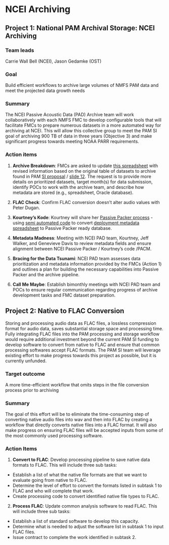 # NCEI Archiving

## Project 1: National PAM Archival Storage: NCEI Archiving

### Team leads
Carrie Wall Bell (NCEI), Jason Gedamke (OST)

### Goal
Build efficient workflows to archive large volumes of NMFS PAM data and meet the projected data growth needs

### Summary
The NCEI Passive Acoustic Data (PAD) Archive team will work collaboratively with each NMFS FMC to develop configurable tools that will facilitate FMCs to prepare numerous datasets in a more automated way for archiving at NCEI. This will allow this collective group to meet the PAM SI goal of archiving 900 TB of data in three years (Objective 3) and make significant progress towards meeting NOAA PARR requirements.

### Action items
1. **Archive Breakdown**: FMCs are asked to update [this spreadsheet](https://docs.google.com/spreadsheets/d/1l-Dfh7DtM11FfrXrn1Ub9dqPl3uSQEd3yRSWiaK_eF0/edit?usp=sharing) with revised information based on the original table of datasets to archive found in PAM [SI proposal](https://docs.google.com/document/d/1BPkv6vRO97T9Vitud8Ng5ws7tudbtD-IF2NwzX4oRmU/edit?usp=sharing) / [slide 12](https://docs.google.com/presentation/d/1TewDhV21FjX2ANAzedxMR5s_q94eciiu-iTafjJRUVM/edit#slide=id.g2c4705a5e9b_0_35). The request is to provide more details on prioritized datasets, target month(s) for data submission, identify POCs to work with the archive team, and describe how metadata are stored (e.g., spreadsheet, Oracle database). 

2. **FLAC Check**: Confirm FLAC conversion doesn’t alter audio values with Peter Dugan. 

3. **Kourtney’s Kode**: Kourtney will share her [Passive Packer process](https://sael-swfsc.github.io/SAEL-lab-manual/content/Data-Archive.html#ncei-data-archive) - using [semi automated code](https://sael-swfsc.github.io/adrift-analysis-methods/content/DataArchive/NCEI.html#passive-packer-resources) to convert [deployment metadata spreadsheet](https://docs.google.com/spreadsheets/d/1iyNaKKLbqSHK-iWLADO-YQMNaq4XVsIqYbaeHD2Z_AU/edit?usp=sharing) to Passive Packer ready database. 

4. **Metadata Madness**: Meeting with NCEI PAD team, Kourtney, Jeff Walker, and Genevieve Davis to review metadata fields and ensure alignment between NCEI Passive Packer / Kourtney’s code /PACM. 

5. **Bracing for the Data Tsunami**: NCEI PAD team assesses data prioritization and metadata information provided by the FMCs (Action 1) and outlines a plan for building the necessary capabilities into Passive Packer and the archive pipeline. 

6. **Call Me Maybe**: Establish bimonthly meetings with NCEI PAD team and POCs to ensure regular communication regarding progress of archive development tasks and FMC dataset preparation.

## Project 2: Native to FLAC Conversion

Storing and processing audio data as FLAC files, a lossless compression format for audio data, saves substantial storage space and processing time. Fully integrating FLAC files into the PAM processing and storage workflow would require additional investment beyond the current PAM SI funding to develop software to convert from native to FLAC and ensure that common processing softwares accept FLAC formats. The PAM SI team will leverage existing effort to make progress towards this project as possible, but it is currently unfunded.

### Target outcome
A more time-efficient workflow that omits steps in the file conversion process prior to archiving

### Summary
The goal of this effort will be to eliminate the time-consuming step of converting native audio files into wav and then into FLAC by creating a workflow that directly converts native files into a FLAC format. It will also make progress on ensuring FLAC files will be accepted inputs from some of the most commonly used processing software.

### Action Items
1. **Convert to FLAC**: Develop processing pipeline to save native data formats to FLAC. This will include three sub tasks:
  * Establish a list of what the native file formats are that we want to evaluate going from native to FLAC.
  * Determine the level of effort to convert the formats listed in subtask 1 to FLAC and who will complete that work. 
  * Create processing code to convert identified native file types to FLAC. 
  
2. **Process FLAC**: Update common analysis software to read FLAC. This will include three sub tasks:
  * Establish a list of standard software to develop this capacity. 
  * Determine what is needed to adjust the software list in subtask 1 to input FLAC files. 
  * Issue contract to complete the work identified in subtask 2. 
